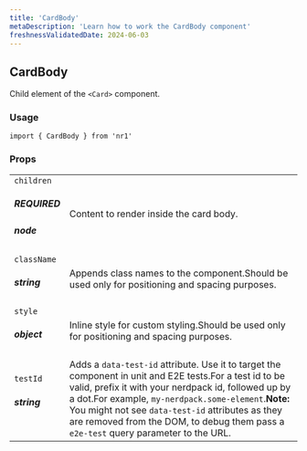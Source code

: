 ```yaml
---
title: 'CardBody'
metaDescription: 'Learn how to work the CardBody component'
freshnessValidatedDate: 2024-06-03
---
```

## CardBody

Child element of the `<Card>` component.

### Usage

```
import { CardBody } from 'nr1'
```



### Props

|                                    |                                                                                                                                                                                                                                                                                                                                                                    |
| ---------------------------------- | ------------------------------------------------------------------------------------------------------------------------------------------------------------------------------------------------------------------------------------------------------------------------------------------------------------------------------------------------------------------ |
| `children` <h5>REQUIRED</h5> <h5>node</h5> | Content to render inside the card body.                                                                                                                                                                                                                                                                                                                            |
| `className` <h5>string</h5>            | Appends class names to the component.Should be used only for positioning and spacing purposes.                                                                                                                                                                                                                                                                     |
| `style` <h5>object</h5>                | Inline style for custom styling.Should be used only for positioning and spacing purposes.                                                                                                                                                                                                                                                                          |
| `testId` <h5>string</h5>               | Adds a `data-test-id` attribute. Use it to target the component in unit and E2E tests.For a test id to be valid, prefix it with your nerdpack id, followed up by a dot.For example, `my-nerdpack.some-element`.**Note:** You might not see `data-test-id` attributes as they are removed from the DOM, to debug them pass a `e2e-test` query parameter to the URL. |